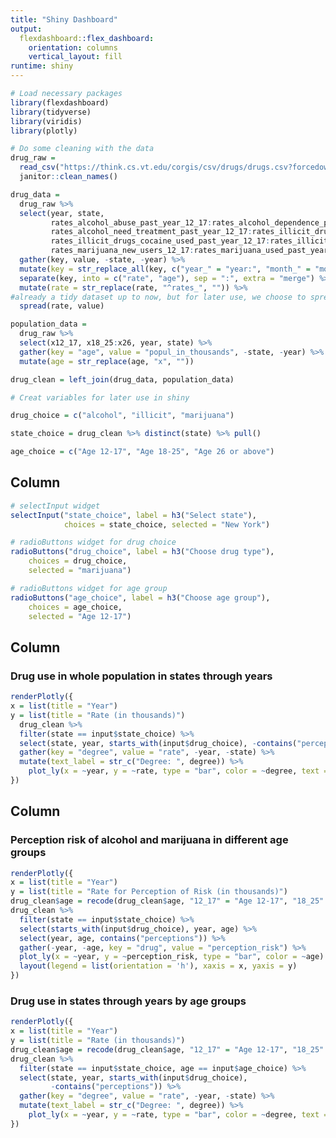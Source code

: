 ```yaml
---
title: "Shiny Dashboard"
output: 
  flexdashboard::flex_dashboard:
    orientation: columns
    vertical_layout: fill
runtime: shiny
---
```


```r
# Load necessary packages
library(flexdashboard)
library(tidyverse)
library(viridis)
library(plotly)
```


```r
# Do some cleaning with the data
drug_raw =
  read_csv("https://think.cs.vt.edu/corgis/csv/drugs/drugs.csv?forcedownload=1/drugs.csv") %>%
  janitor::clean_names()

drug_data = 
  drug_raw %>%
  select(year, state,
         rates_alcohol_abuse_past_year_12_17:rates_alcohol_dependence_past_year_26,
         rates_alcohol_need_treatment_past_year_12_17:rates_illicit_drugs_abuse_past_month_26, 
         rates_illicit_drugs_cocaine_used_past_year_12_17:rates_illicit_drugs_need_treatment_past_year_26,
         rates_marijuana_new_users_12_17:rates_marijuana_used_past_year_26) %>%
  gather(key, value, -state, -year) %>% 
  mutate(key = str_replace_all(key, c("year_" = "year:", "month_" = "month:", "risk_" = "risk:", "users_" = "users:"))) %>%
  separate(key, into = c("rate", "age"), sep = ":", extra = "merge") %>%
  mutate(rate = str_replace(rate, "^rates_", "")) %>% 
#already a tidy dataset up to now, but for later use, we choose to spread it
  spread(rate, value)

population_data = 
  drug_raw %>% 
  select(x12_17, x18_25:x26, year, state) %>% 
  gather(key = "age", value = "popul_in_thousands", -state, -year) %>% 
  mutate(age = str_replace(age, "x", ""))

drug_clean = left_join(drug_data, population_data)
```


```r
# Creat variables for later use in shiny

drug_choice = c("alcohol", "illicit", "marijuana")

state_choice = drug_clean %>% distinct(state) %>% pull()  

age_choice = c("Age 12-17", "Age 18-25", "Age 26 or above")
```

Column {.sidebar}
-----------------------------------------------------------------------

```r
# selectInput widget
selectInput("state_choice", label = h3("Select state"),
            choices = state_choice, selected = "New York")

# radioButtons widget for drug choice
radioButtons("drug_choice", label = h3("Choose drug type"),
    choices = drug_choice, 
    selected = "marijuana")

# radioButtons widget for age group
radioButtons("age_choice", label = h3("Choose age group"),
    choices = age_choice, 
    selected = "Age 12-17")
```

Column {data-width=600}
-----------------------------------------------------------------------

### Drug use in whole population in states through years

```r
renderPlotly({
x = list(title = "Year")
y = list(title = "Rate (in thousands)")
  drug_clean %>% 
  filter(state == input$state_choice) %>%
  select(state, year, starts_with(input$drug_choice), -contains("perceptions")) %>% 
  gather(key = "degree", value = "rate", -year, -state) %>% 
  mutate(text_label = str_c("Degree: ", degree)) %>%   
    plot_ly(x = ~year, y = ~rate, type = "bar", color = ~degree, text = ~text_label) %>%  layout(legend = list(orientation = 'h'), xaxis = x, yaxis = y)
})
```

Column {data-width=400}
-----------------------------------------------------------------------

### Perception risk of alcohol and marijuana in different age groups

```r
renderPlotly({
x = list(title = "Year")
y = list(title = "Rate for Perception of Risk (in thousands)")  
drug_clean$age = recode(drug_clean$age, "12_17" = "Age 12-17", "18_25" = "Age 18-25", "26" = "Age 26 or above")
drug_clean %>% 
  filter(state == input$state_choice) %>%
  select(starts_with(input$drug_choice), year, age) %>% 
  select(year, age, contains("perceptions")) %>% 
  gather(-year, -age, key = "drug", value = "perception_risk") %>% 
  plot_ly(x = ~year, y = ~perception_risk, type = "bar", color = ~age) %>% 
  layout(legend = list(orientation = 'h'), xaxis = x, yaxis = y)
})
```

### Drug use in states through years by age groups

```r
renderPlotly({
x = list(title = "Year")
y = list(title = "Rate (in thousands)")  
drug_clean$age = recode(drug_clean$age, "12_17" = "Age 12-17", "18_25" = "Age 18-25", "26" = "Age 26 or above")
drug_clean %>% 
  filter(state == input$state_choice, age == input$age_choice) %>%
  select(state, year, starts_with(input$drug_choice), 
         -contains("perceptions")) %>% 
  gather(key = "degree", value = "rate", -year, -state) %>% 
  mutate(text_label = str_c("Degree: ", degree)) %>%   
    plot_ly(x = ~year, y = ~rate, type = "bar", color = ~degree, text = ~text_label) %>%  layout(legend = list(orientation = 'h'), xaxis = x, yaxis = y)
})
```

